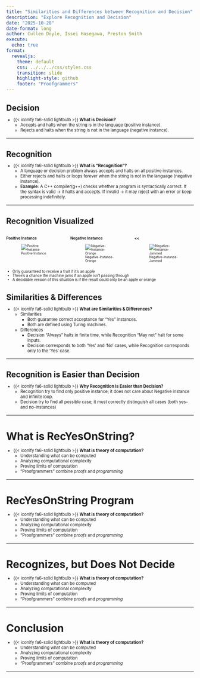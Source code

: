 ```yaml
---
title: "Similarities and Differences between Recognition and Decision"
description: "Explore Recognition and Decision"
date: "2025-10-28"
date-format: long
author: Cullen Doyle, Issei Hasegawa, Preston Smith
execute:
  echo: true
format:
  revealjs:
    theme: default
    css: ../../../css/styles.css
    transition: slide
    highlight-style: github
    footer: "Proofgrammers"
---
```


## Decision

::: {.fragment style="margin-top: -0.5em; font-size: 0.8em;"} 
- {{< iconify fa6-solid lightbulb >}} **What is Decision?**
    - Accepts and halts when the string is in the
      language (positive instance).
    - Rejects and halts when the string is not in the
      language (negative instance).
:::

---

## Recognition

::: {.fragment style="margin-top: -0.5em; font-size: 0.8em;"} 
- {{< iconify fa6-solid lightbulb >}} **What is "Recognition"?**
    - A language or decision problem always accepts and halts on all positive instances.
    - Either rejects and halts or loops forever when the string is not in
      the language (negative instance).
    - **Example**: A C++ compiler(g++) checks whether a program is syntactically
      correct. If the syntax is valid → it halts and accepts. If invalid →
      it may reject with an error or keep processing indefinitely.
:::

---

## Recognition Visualized

::: {.fragment style="margin-top: -0.5em; font-size: 0.6em;"} 

::: {.columns}

::: {.column width="33%"}
### Positive Instance

![Positive Instance](../teamfour/Artboard%201.webp)
:::

::: {.column width="33%"}

### Negative Instance

![Negative-Instance-Orange](../teamfour/Neg_instance.webp)
:::

::: {.column width="33%"}

### <<

![Negative-Instance-Jammed](../teamfour/Jammed_Instance.webp)
:::


:::

:::

::: {.fragment .fade .boxed-content style="margin-top: 0.25em; font-size: 0.70em;"}

- Only guaranteed to receive a fruit if it's an apple
- There's a chance the machine jams if an apple isn't passing through
- A decidable version of this situation is if the result could only be an apple or orange

:::

## Similarities & Differences

::: {.fragment style="margin-top: -0.5em; font-size: 0.8em;"} 
- {{< iconify fa6-solid lightbulb >}} **What are Similarities & Differences?**
    - Similarities
      - Both guarantee correct acceptance for “Yes” instances.
      - Both are defined using Turing machines.

    - Differences
      - Decision "Always" halts in finite time, while Recognition
        "May not" halt for some inputs.
      - Decision corresponds to both ‘Yes’ and ‘No’ cases, while Recognition
        corresponds only to the ‘Yes’ case.
:::

---

## Recognition is Easier than Decision

::: {.fragment style="margin-top: -0.5em; font-size: 0.8em;"} 
- {{< iconify fa6-solid lightbulb >}} **Why Recognition is Easier than Decision?**
    - Recognition try to find only positive instance; it does not care about 
      Negative instance and infinite loop. 
    - Decision try to find all possible case; it must correctly distinguish
      all cases (both yes- and no-instances)
:::

---

# What is RecYesOnString?

::: {.fragment style="margin-top: -0.5em; font-size: 0.8em;"} 
- {{< iconify fa6-solid lightbulb >}} **What is theory of computation?**
    - Understanding what can be computed
    - Analyzing computational complexity
    - Proving limits of computation
    - "Proofgrammers" combine *proofs* and *programming*
:::

---

# RecYesOnString Program

::: {.fragment style="margin-top: -0.5em; font-size: 0.8em;"} 
- {{< iconify fa6-solid lightbulb >}} **What is theory of computation?**
    - Understanding what can be computed
    - Analyzing computational complexity
    - Proving limits of computation
    - "Proofgrammers" combine *proofs* and *programming*
:::

---

# Recognizes, but Does Not Decide

::: {.fragment style="margin-top: -0.5em; font-size: 0.8em;"} 
- {{< iconify fa6-solid lightbulb >}} **What is theory of computation?**
    - Understanding what can be computed
    - Analyzing computational complexity
    - Proving limits of computation
    - "Proofgrammers" combine *proofs* and *programming*
:::

---

# Conclusion

::: {.fragment style="margin-top: -0.5em; font-size: 0.8em;"} 
- {{< iconify fa6-solid lightbulb >}} **What is theory of computation?**
    - Understanding what can be computed
    - Analyzing computational complexity
    - Proving limits of computation
    - "Proofgrammers" combine *proofs* and *programming*
:::

---